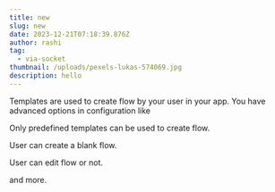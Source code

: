 ```yaml
---
title: new
slug: new
date: 2023-12-21T07:18:39.876Z
author: rashi
tag:
  - via-socket
thumbnail: /uploads/pexels-lukas-574069.jpg
description: hello
---
```

Templates are used to create flow by your user in your app. You have advanced options in configuration like

Only predefined templates can be used to create flow.

User can create a blank flow.

User can edit flow or not.

and more.